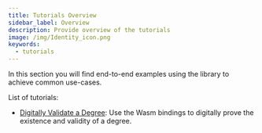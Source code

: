 ```yaml
---
title: Tutorials Overview
sidebar_label: Overview
description: Provide overview of the tutorials
image: /img/Identity_icon.png
keywords:
  - tutorials
---
```



<Announcement />

In this section you will find end-to-end examples using the library to achieve common use-cases.

List of tutorials:

- [Digitally Validate a Degree](./validate_university_degree.mdx): Use the Wasm bindings to digitally prove the existence and validity of a degree.
